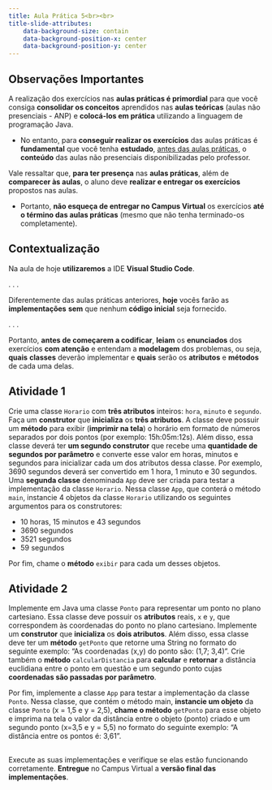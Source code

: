 ```yaml
---
title: Aula Prática 5<br><br>
title-slide-attributes:
    data-background-size: contain
    data-background-position-x: center
    data-background-position-y: center
---
```


## Observações Importantes {}
::: {.fontsize80}
::: {.nonincremental}

A realização dos exercícios nas **aulas práticas é primordial** para que você consiga **consolidar os conceitos** aprendidos nas **aulas teóricas** (aulas não presenciais - ANP) e **colocá-los em prática** utilizando a linguagem de programação Java.

- No entanto, para **conseguir realizar os exercícios** das aulas práticas é **fundamental** que você tenha **estudado**, [antes das aulas práticas]{.underline}, o **conteúdo** das aulas não presenciais disponibilizadas pelo professor. 

Vale ressaltar que, **para ter presença** nas **aulas práticas**, além de **comparecer às aulas**, o aluno deve **realizar e entregar os exercícios** propostos nas aulas.

- Portanto, **não esqueça de entregar no Campus Virtual** os exercícios **até o término das aulas práticas** (mesmo que não tenha terminado-os completamente).
:::
:::


## Contextualização

Na aula de hoje **utilizaremos** a IDE **Visual Studio Code**.

. . .

:::{.nonincremental}
Diferentemente das aulas práticas anteriores, **hoje** vocês farão as **implementações** **sem** que nenhum **código inicial** seja fornecido.
:::

. . .

:::{.nonincremental}
Portanto, **antes de começarem a codificar**, **leiam** os **enunciados** dos exercícios **com atenção** e entendam a **modelagem** dos problemas, ou seja, **quais** **classes** deverão implementar e **quais** serão os **atributos** e **métodos** de cada uma delas.
:::


## Atividade 1
:::{.nonincremental .fontsize80}
Crie uma classe `Horario` com **três atributos** inteiros: `hora`, `minuto` e `segundo`. Faça um **construtor** que **inicializa** os **três atributos**. A classe deve possuir um **método** para exibir (**imprimir na tela**) o horário em formato de números separados por dois pontos (por exemplo: 15h:05m:12s). Além disso, essa classe deverá ter **um segundo construtor** que recebe uma **quantidade de segundos por parâmetro** e converte esse valor em horas, minutos e segundos para inicializar cada um dos atributos dessa classe. Por exemplo, 3690 segundos deverá ser convertido em 1 hora, 1 minuto e 30 segundos. Uma **segunda classe** denominada `App` deve ser criada para testar a implementação da classe `Horario`. Nessa classe `App`, que conterá o método `main`, instancie 4 objetos da classe `Horario` utilizando os seguintes argumentos para os construtores: 

- 10 horas, 15 minutos e 43 segundos
- 3690 segundos
- 3521 segundos
- 59 segundos

Por fim, chame o **método** `exibir` para cada um desses objetos.
:::

## Atividade 2
:::{.nonincremental .fontsize80}

Implemente em Java uma classe `Ponto` para representar um ponto no plano cartesiano. Essa classe deve possuir os **atributos** reais, `x` e `y`, que correspondem às coordenadas do ponto no plano cartesiano. Implemente um **construtor** que **inicializa** os **dois atributos**. Além disso, essa classe deve ter um **método** `getPonto` que retorne uma String no formato do seguinte exemplo: "As coordenadas (x,y) do ponto são: (1,7; 3,4)". Crie também o **método** `calcularDistancia` para **calcular** e **retornar** a distância euclidiana entre o ponto em questão e um segundo ponto cujas **coordenadas são passadas por parâmetro**. 

Por fim, implemente a classe `App` para testar a implementação da classe `Ponto`. Nessa classe, que contém o método main, **instancie um objeto** da classe `Ponto` (x = 1,5 e y = 2,5), **chame o método** `getPonto` para esse objeto e imprima na tela o valor da distância entre o objeto (ponto) criado e um segundo ponto (x=3,5 e y = 5,5) no formato do seguinte exemplo: "A distância entre os pontos é: 3,61".

:::


## 
:::{.callout-warning title="Atenção" icon=false .fontsize90}
Execute as suas implementações e verifique se elas estão funcionando corretamente. **Entregue** no Campus Virtual a **versão final das implementações**.
:::